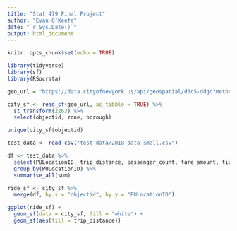 ```yaml
---
title: "Stat 479 Final Project"
author: "Evan O'Keefe"
date: "`r Sys.Date()`"
output: html_document
---
```


```r
knitr::opts_chunk$set(echo = TRUE)
```

```r
library(tidyverse)
library(sf)
library(RSocrata)
```

```r
geo_url = "https://data.cityofnewyork.us/api/geospatial/d3c5-ddgc?method=export&format=GeoJSON"

city_sf <- read_sf(geo_url, as_tibble = TRUE) %>% 
  st_transform(2263) %>% 
  select(objectid, zone, borough)
```

```r
unique(city_sf$objectid)
```


```r
test_data <- read_csv("test_data/2018_data_small.csv")
```

```r
df <- test_data %>% 
  select(PULocationID, trip_distance, passenger_count, fare_amount, tip_amount, total_amount) %>% 
  group_by(PULocationID) %>% 
  summarise_all(sum)
```

```r
ride_sf <- city_sf %>% 
  merge(df, by.x = "objectid", by.y = "PULocationID")

ggplot(ride_sf) +
  geom_sf(data = city_sf, fill = "white") +
  geom_sf(aes(fill = trip_distance))
```


